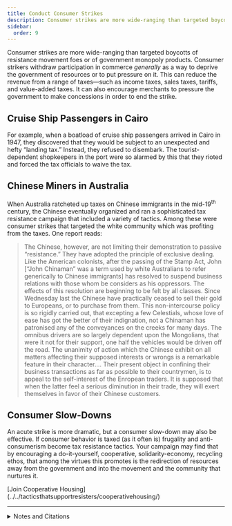 ```yaml
---
title: Conduct Consumer Strikes
description: Consumer strikes are more wide-ranging than targeted boycotts.
sidebar:
  order: 9
---
```


Consumer strikes are more wide-ranging than targeted boycotts of resistance movement foes or of government monopoly products.
Consumer strikers withdraw participation in commerce *generally* as a way to deprive the government of resources or to put pressure on it.
This can reduce the revenue from a range of taxes—such as income taxes, sales taxes, tariffs, and value-added taxes.
It can also encourage merchants to pressure the government to make concessions in order to end the strike.

## <Badge text="Example" size="medium" /> Cruise Ship Passengers in Cairo

For example, when a boatload of cruise ship passengers arrived in Cairo in 1947, they discovered that they would be subject to an unexpected and hefty “landing tax.”
Instead, they refused to disembark.
The tourist-dependent shopkeepers in the port were so alarmed by this that they rioted and forced the tax officials to waive the tax.

## <Badge text="Example" size="medium" /> Chinese Miners in Australia

When Australia ratcheted up taxes on Chinese immigrants in the mid-19<sup>th</sup> century, the Chinese eventually organized and ran a sophisticated tax resistance campaign that included a variety of tactics.
Among these were consumer strikes that targeted the white community which was profiting from the taxes.
One report reads:

> The Chinese, however, are not limiting their demonstration to passive “resistance.”
> They have adopted the principle of exclusive dealing.
> Like the American colonists, after the passing of the Stamp Act, John [“John Chinaman” was a term used by white Australians to refer generically to Chinese immigrants] has resolved to suspend business relations with those whom be considers as his oppressors.
> The effects of this resolution are beginning to be felt by all classes.
> Since Wednesday last the Chinese have practically ceased to sell their gold to Europeans, or to purchase from them.
> This non-intercourse policy is so rigidly carried out, that excepting a few Celestials, whose love of ease has got the better of their indignation, not a Chinaman has patronised any of the conveyances on the creeks for many days.
> The omnibus drivers are so largely dependent upon the Mongolians, that were it not for their support, one half the vehicles would be driven off the road.
> The unanimity of action which the Chinese exhibit on all matters affecting their supposed interests or wrongs is a remarkable feature in their character.…
> Their present object in confining their business transactions as far as possible to their countrymen, is to appeal to the self-interest of the Enropean traders.
> It is supposed that when the latter feel a serious diminution in their trade, they will exert themselves in favor of their Chinese customers.

## Consumer Slow-Downs

An acute strike is more dramatic, but a consumer slow-down may also be effective.
If consumer behavior is taxed (as it often is) frugality and anti-consumerism become tax resistance tactics.
Your campaign may find that by encouraging a do-it-yourself, cooperative, solidarity-economy, recycling ethos, that among the virtues this promotes is the redirection of resources away from the government and into the movement and the community that nurtures it.

<Aside type="note" title="See also">
[Join Cooperative Housing](../../tacticsthatsupportresisters/cooperativehousing/)
</Aside>

---

<details>
<summary>Notes and Citations</summary>

* [“Australians Refuse to Pay Landing Tax”](https://trove.nla.gov.au/newspaper/article/2714460) <i>The Canberra Times</i> 10 May 1947, p. 1
* [“The Chinese at Castlemaine”](https://trove.nla.gov.au/newspaper/article/154838012) <i>[Melbourne] Age</i> 26 May 1859

</details>
